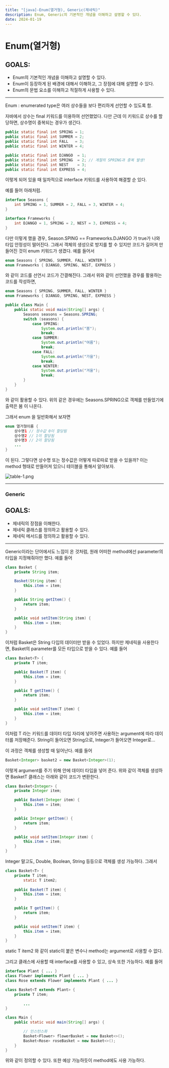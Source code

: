 ```yaml
---
title: "[java]-Enum(열거형), Generic(제네릭)"
description: Enum, Generic의 기본적인 개념을 이해하고 설명할 수 있다.
date: 2024-01-19
---
```




# Enum(열거형)

## GOALS:

- Enum의 기본적인 개념을 이해하고 설명할 수 있다.
- Enum이 등장하게 된 배경에 대해서 이해하고, 그 장점에 대해 설명할 수 있다.
- Enum의 문법 요소를 이해하고 적절하게 사용할 수 있다.

---

Enum : enumerated type은 여러 상수들을 보다 편리하게 선언할 수 있도록 함.

자바에서 상수는 final 키워드를 이용하여 선언했었다. 다만 근데 이 키워드로 상수를 할당하면, 상수명이 중복되는 경우가 생긴다.

```java
public static final int SPRING = 1;
public static final int SUMMER = 2;
public static final int FALL   = 3;
public static final int WINTER = 4;

public static final int DJANGO  = 1;
public static final int SPRING  = 2; // 계절의 SPRING과 중복 발생!
public static final int NEST    = 3;
public static final int EXPRESS = 4;
```

이렇게 되어 있을 때 일차적으로 interface 키워드를 사용하여 해결할 순 있다.

예를 들어 아래처럼.

```java
interface Seasons {
	int SPRING = 1, SUMMER = 2, FALL = 3, WINTER = 4;
}

interface Frameworks {
	int DJANGO = 1, SPRING = 2, NEST = 3, EXPRESS = 4;
}
```

다만 이렇게 했을 경우, Season.SPING == Frameworks.DJANGO 가 true가 나와 타입 안정성이 떨어진다. 그래서 객체의 생성으로 방지를 할 수 있지만 코드가 길어져 만들어진 것이 enum 키워드가 생겼다. 예를 들어서

```java
enum Seasons { SPRING, SUMMER, FALL, WINTER }
enum Frameworks { DJANGO, SPRING, NEST, EXPRESS }
```

와 같이 코드를 선언시 코드가 간결해진다. 그래서 위와 같이 선언했을 경우를 활용하는 코드를 작성하면,

```java
enum Seasons { SPRING, SUMMER, FALL, WINTER }
enum Frameworks { DJANGO, SPRING, NEST, EXPRESS }

public class Main {
    public static void main(String[] args) {
        Seasons seasons = Seasons.SPRING;
        switch (seasons) {
            case SPRING:
                System.out.println("봄");
                break;
            case SUMMER:
                System.out.println("여름");
                break;
            case FALL:
                System.out.println("가을");
                break;
            case WINTER:
                System.out.println("겨울");
                break;
        }
    }
}
```

와 같이 활용할 수 있다. 위의 같은 경우에는 Seasons.SPRING으로 객체를 만들었기에 출력은 봄 이 나온다.

그래서 enum 을 일반화해서 보자면

```java
enum 열거형이름 { 
	상수명1 // 정수값 0이 할당됨
	상수명2 // 1이 할당됨
	상수명3 // 2이 할당됨
	...
}
```

이 된다. 그렇다면 상수명 또는 정수값은 어떻게 따로따로 받을 수 있을까? 이는 method 형태로 만들어져 있으니 테이블을 통해서 알아보자.

![table-1.png](https://github.com/Sniij/chomanki.com/blob/main/content/blog/java-collection-enum-generic/table-1.png?raw=true)

---

### Generic

## GOALS:

- 제네릭의 장점을 이해한다.
- 제네릭 클래스를 정의하고 활용할 수 있다.
- 제네릭 메서드를 정의하고 활용할 수 있다.

---

Generic이라는 단어에서도 느낌이 온 것처럼, 원래 어떠한 method에선 parameter의 타입을 지정해줘야만 했다. 예를 들어

```java
class Basket {
    private String item;

    Basket(String item) {
        this.item = item;
    }

    public String getItem() {
        return item;
    }

    public void setItem(String item) {
        this.item = item;
    }
}
```

이처럼 Basket은 String 다입의 데이터만 받을 수 있었다. 하지만 제네릭을 사용한다면, Basket의 parameter를 모든 타입으로 받을 수 있다. 예를 들어

```java
class Basket<T> {
    private T item;

    public Basket(T item) {
        this.item = item;
    }

    public T getItem() {
        return item;
    }

    public void setItem(T item) {
        this.item = item;
    }
}
```

이처럼 T 라는 키워드를 데이터 타입 자리에 넣어주면 사용하는 argument에 따라 데이터를 저장해준다. String이 들어오면 String으로, Integer가 들어오면 Integer로…

이 과정은 객체를 생성할 때 일어난다. 예를 들어

```java
Basket<Integer> basket2 = new Basket<Integer>(1);
```

이렇게 argument를 주기 위해 안에 데이터 타입을 넣어 준다. 위와 같이 객체를 생성하면 Basket<AngleBracket>T</AngleBracket>  클래스는 아래와 같이 코드가 변환한다.

```java
class Basket<Integer> {
    private Integer item;

    public Basket(Integer item) {
        this.item = item;
    }

    public Integer getItem() {
        return item;
    }

    public void setItem(Integer item) {
        this.item = item;
    }
}
```

Integer 말고도, Double, Boolean, String 등등으로 객체를 생성 가능하다. 그래서 

```java
class Basket<T> {
    private T item;
		static T item2;
		
    public Basket(T item) {
        this.item = item;
    }

    public T getItem() {
        return item;
    }

    public void setItem(T item) {
        this.item = item;
    }
}
```

static T item2 와 같이 static이 붙은 변수나 method는 argument로 사용할 수 없다.

그리고 클래스에 사용할 때 interface를 사용할 수 있고, 상속 또한 가능하다. 예를 들어

```java
interface Plant { ... }
class Flower implements Plant { ... }
class Rose extends Flower implements Plant { ... }

class Basket<T extends Plant> {
    private T item;
	
		...
}

class Main {
    public static void main(String[] args) {

        // 인스턴스화 
        Basket<Flower> flowerBasket = new Basket<>();
        Basket<Rose> roseBasket = new Basket<>();
    }
}
```

위와 같이 정의할 수 있다. 또한 예상 가능하듯이 method에도 사용 가능하다.